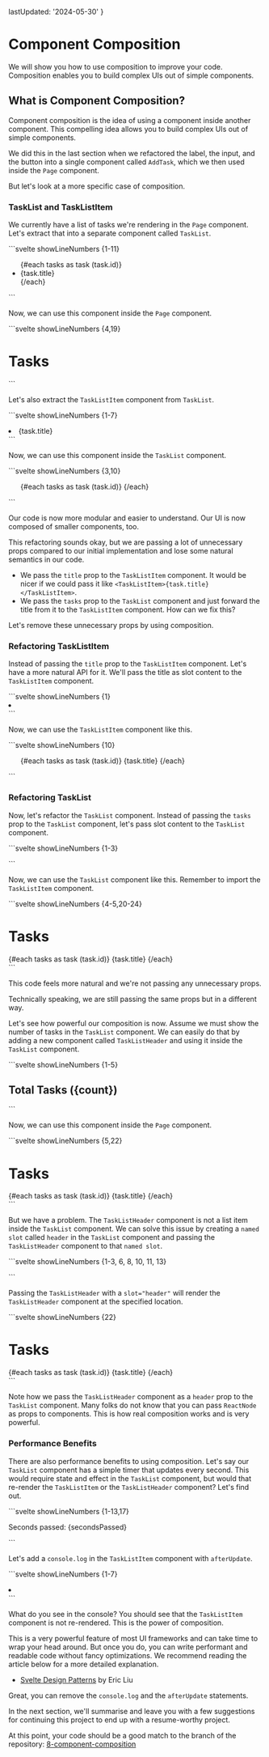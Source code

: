 
  lastUpdated: '2024-05-30'
}

# Component Composition

We will show you how to use composition to improve your code. Composition enables you to build complex UIs out of simple components.

## What is Component Composition?

Component composition is the idea of using a component inside another component. This compelling idea allows you to build complex UIs out of simple components.

We did this in the last section when we refactored the label, the input, and the button into a single component called `AddTask`, which we then used inside the `Page` component.

But let's look at a more specific case of composition.

### TaskList and TaskListItem

We currently have a list of tasks we're rendering in the `Page` component. Let's extract that into a separate component called `TaskList`.

<CustomCodeViewer filename="src/routes/TaskList.svelte">
```svelte showLineNumbers {1-11} 
<script lang="ts">
  import type { Task } from '../types';

  export let tasks: Task[];
</script>

<ul>
  {#each tasks as task (task.id)}
    <li>{task.title}</li>
  {/each}
</ul>
```
</CustomCodeViewer>

Now, we can use this component inside the `Page` component.

<CustomCodeViewer filename="./src/App.tsx">
```svelte showLineNumbers {4,19} 
<script lang="ts">
  import type { Task } from '../types';
  import AddTask from './AddTask.svelte';
  import TaskList from './TaskList.svelte';

  let tasks: Task[] = [];

  const addTask = (taskName: string) => {
    tasks = [
      ...tasks,
      { id: new Date().getTime(), title: taskName, isCompleted: false },
    ];
  };
</script>

<div>
  <h1>Tasks</h1>
  <AddTask {addTask} />
  <TaskList {tasks} />
</div>
```
</CustomCodeViewer>

Let's also extract the `TaskListItem` component from `TaskList`.

<CustomCodeViewer filename="src/routes/TaskListItem.svelte">
```svelte showLineNumbers {1-7} 
<script lang="ts">
  import type { Task } from '../types';

  export let task: Task;
</script>

<li>{task.title}</li>
```
</CustomCodeViewer>

Now, we can use this component inside the `TaskList` component.

<CustomCodeViewer filename="src/routes/TaskList.svelte">
```svelte showLineNumbers {3,10} 
<script lang="ts">
  import type { Task } from '../types';
  import TaskListItem from './TaskListItem.svelte';

  export let tasks: Task[];
</script>

<ul>
  {#each tasks as task (task.id)}
    <TaskListItem {task} />
  {/each}
</ul>
```
</CustomCodeViewer>

Our code is now more modular and easier to understand. Our UI is now composed of smaller components, too.

This refactoring sounds okay, but we are passing a lot of unnecessary props compared to our initial implementation and lose some natural semantics in our code.

- We pass the `title` prop to the `TaskListItem` component. It would be nicer if we could pass it like `<TaskListItem>{task.title}</TaskListItem>`.
- We pass the `tasks` prop to the `TaskList` component and just forward the title from it to the `TaskListItem` component. How can we fix this?

Let's remove these unnecessary props by using composition.

### Refactoring TaskListItem

Instead of passing the `title` prop to the `TaskListItem` component. Let's have a more natural API for it. We'll pass the title as slot content to the `TaskListItem` component.

<CustomCodeViewer filename="src/routes/TaskListItem.svelte">
```svelte showLineNumbers {1} 
<li><slot /></li>
```
</CustomCodeViewer>

Now, we can use the `TaskListItem` component like this.

<CustomCodeViewer filename="src/routes/TaskList.svelte">
```svelte showLineNumbers {10} 
<script lang="ts">
  import type { Task } from '../types';
  import TaskListItem from './TaskListItem.svelte';

  export let tasks: Task[];
</script>

<ul>
  {#each tasks as task (task.id)}
    <TaskListItem>{task.title}</TaskListItem>
  {/each}
</ul>
```
</CustomCodeViewer>

### Refactoring TaskList

Now, let's refactor the `TaskList` component. Instead of passing the `tasks` prop to the `TaskList` component, let's pass slot content to the `TaskList` component.

<CustomCodeViewer filename="src/routes/TaskList.svelte">
```svelte showLineNumbers {1-3} 
<ul>
  <slot />
</ul>
```
</CustomCodeViewer>

Now, we can use the `TaskList` component like this. Remember to import the `TaskListItem` component.

<CustomCodeViewer filename="src/routes/+page.svelte">
```svelte showLineNumbers {4-5,20-24} 
<script lang="ts">
  import type { Task } from '../types';
  import AddTask from './AddTask.svelte';
  import TaskList from './TaskList.svelte';
  import TaskListItem from './TaskListItem.svelte';

  let tasks: Task[] = [];

  const addTask = (taskName: string) => {
    tasks = [
      ...tasks,
      { id: new Date().getTime(), title: taskName, isCompleted: false },
    ];
  };
</script>

<div>
  <h1>Tasks</h1>
  <AddTask {addTask} />
  <TaskList>
    {#each tasks as task (task.id)}
      <TaskListItem>{task.title}</TaskListItem>
    {/each}
  </TaskList>
</div>
```
</CustomCodeViewer>

This code feels more natural and we're not passing any unnecessary props.

<Callout>
  Technically speaking, we are still passing the same props but in a different
  way.
</Callout>

Let's see how powerful our composition is now. Assume we must show the number of tasks in the `TaskList` component. We can easily do that by adding a new component called `TaskListHeader` and using it inside the `TaskList` component.

<CustomCodeViewer filename="src/routes/TaskListHeader.svelte">
```svelte showLineNumbers {1-5} 
<script lang="ts">
  export let count: number;
</script>

<h2>Total Tasks ({count})</h2>
```
</CustomCodeViewer>

Now, we can use this component inside the `Page` component.

<CustomCodeViewer filename="src/routes/+page.svelte">
```svelte showLineNumbers {5,22} 
<script lang="ts">
  import type { Task } from '../types';
  import AddTask from './AddTask.svelte';
  import TaskList from './TaskList.svelte';
  import TaskListHeader from './TaskListHeader.svelte';
  import TaskListItem from './TaskListItem.svelte';

  let tasks: Task[] = [];

  const addTask = (taskName: string) => {
    tasks = [
      ...tasks,
      { id: new Date().getTime(), title: taskName, isCompleted: false },
    ];
  };
</script>

<div>
  <h1>Tasks</h1>
  <AddTask {addTask} />
  <TaskList>
    <TaskListHeader count={tasks.length} />
    {#each tasks as task (task.id)}
      <TaskListItem>{task.title}</TaskListItem>
    {/each}
  </TaskList>
</div>
```
</CustomCodeViewer>

But we have a problem. The `TaskListHeader` component is not a list item inside the `TaskList` component. We can solve this issue by creating a `named slot` called `header` in the `TaskList` component and passing the `TaskListHeader` component to that `named slot`.

<CustomCodeViewer filename="src/routes/TaskList.svelte">
```svelte showLineNumbers {1-3, 6, 8, 10, 11, 13} 
<div>
  <slot name="header" />
  <ul>
    <slot />
  </ul>
</div>
```
</CustomCodeViewer>

Passing the `TaskListHeader` with a `slot="header"` will render the `TaskListHeader` component at the specified location.

<CustomCodeViewer filename="src/routes/+page.svelte">
```svelte showLineNumbers {22}
<script lang="ts">
  import type { Task } from '../types';
  import AddTask from './AddTask.svelte';
  import TaskList from './TaskList.svelte';
  import TaskListHeader from './TaskListHeader.svelte';
  import TaskListItem from './TaskListItem.svelte';

  let tasks: Task[] = [];

  const addTask = (taskName: string) => {
    tasks = [
      ...tasks,
      { id: new Date().getTime(), title: taskName, isCompleted: false },
    ];
  };
</script>

<div>
  <h1>Tasks</h1>
  <AddTask {addTask} />
  <TaskList>
    <TaskListHeader slot="header" count={tasks.length} />
    {#each tasks as task (task.id)}
      <TaskListItem>{task.title}</TaskListItem>
    {/each}
  </TaskList>
</div>
```
</CustomCodeViewer>

Note how we pass the `TaskListHeader` component as a `header` prop to the `TaskList` component. Many folks do not know that you can pass `ReactNode` as props to components. This is how real composition works and is very powerful.

### Performance Benefits

There are also performance benefits to using composition. Let's say our `TaskList` component has a simple timer that updates every second. This would require state and effect in the `TaskList` component, but would that re-render the `TaskListItem` or the `TaskListHeader` component? Let's find out.

<CustomCodeViewer filename="src/routes/TaskList.svelte">
```svelte showLineNumbers {1-13,17} 
<script lang="ts">
  import { onMount } from 'svelte';

  let secondsPassed = 0;

  onMount(() => {
    const interval = setInterval(() => {
      secondsPassed += 1;
    }, 1000);

    return () => clearInterval(interval);
  });
</script>

<div>
  <slot name="header" />
  <p>Seconds passed: {secondsPassed}</p>
  <ul>
    <slot />
  </ul>
</div>
```
</CustomCodeViewer>

Let's add a `console.log` in the `TaskListItem` component with `afterUpdate`.

<CustomCodeViewer filename="src/routes/TaskListItem.svelte">
```svelte showLineNumbers {1-7} 
<script lang="ts">
  import { afterUpdate } from 'svelte';

  afterUpdate(() => {
    console.log('this rendered');
  });
</script>

<li><slot /></li>
```
</CustomCodeViewer>

What do you see in the console? You should see that the `TaskListItem` component is not re-rendered. This is the power of composition.

This is a very powerful feature of most UI frameworks and can take time to wrap your head around. But once you do, you can write performant and readable code without fancy optimizations. We recommend reading the article below for a more detailed explanation.

- [Svelte Design Patterns](https://render.com/blog/svelte-design-patterns) by Eric Liu

Great, you can remove the `console.log` and the `afterUpdate` statements.

In the next section, we'll summarise and leave you with a few suggestions for continuing this project to end up with a resume-worthy project.

At this point, your code should be a good match to the branch of the repository: [8-component-composition](https://github.com/Frontend-Hire/todo-app-svelte-tdd-typescript/tree/8-component-composition)